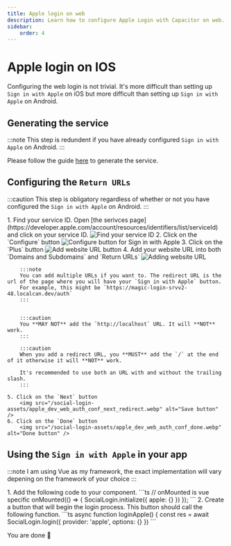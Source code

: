 ```yaml
---
title: Apple login on web
description: Learn how to configure Apple Login with Capacitor on web.
sidebar:
    order: 4
---
```


# Apple login on IOS

Configuring the web login is not trivial. It's more difficult than setting up `Sign in with Apple` on iOS but more difficult than setting up `Sign in with Apple` on Android.

## Generating the service

:::note
This step is redundent if you have already configured `Sign in with Apple` on Android.
:::

Please follow the guide [here](/docs/plugins/social-login/apple/android/#creating-the-service-id) to generate the service.

## Configuring the `Return URLs`

   :::caution
   This step is obligatory regardless of whether or not you have configured the `Sign in with Apple` on Android.
   :::

<Steps>
    1. Find your service ID. Open [the serivces page](https://developer.apple.com/account/resources/identifiers/list/serviceId) and click on your service ID.
        <img src="/social-login-assets/apple_dev_open_service.webp" alt="Find your service ID" />
    2. Click on the `Configure` button
        <img src="/social-login-assets/apple_dev_conf_serv_sign_with_apple.png" alt="Configure button for Sign in with Apple" />
    3. Click on the `Plus` button
        <img src="/social-login-assets/apple_dev_add_website_url.webp" alt="Add website URL button" />
    4. Add your website URL into both `Domains and Subdomains` and `Return URLs`
        <img src="/social-login-assets/apple_dev_web_auth_config_add_redirect.webp" alt="Adding website URL" />
        

        :::note
        You can add multiple URLs if you want to. The redirect URL is the url of the page where you will have your `Sign in with Apple` button.
        For example, this might be `https://magic-login-srvv2-48.localcan.dev/auth`
        :::


        :::caution
        You **MAY NOT** add the `http://localhost` URL. It will **NOT** work.
        :::

        :::caution
        When you add a redirect URL, you **MUST** add the `/` at the end of it otherwise it will **NOT** work.
        
        It's recommended to use both an URL with and without the trailing slash.
        :::

    5. Click on the `Next` button
        <img src="/social-login-assets/apple_dev_web_auth_conf_next_redirect.webp" alt="Save button" />
    6. Click on the `Done` button
        <img src="/social-login-assets/apple_dev_web_auth_conf_done.webp" alt="Done button" />
</Steps>

## Using the `Sign in with Apple` in your app

:::note
I am using Vue as my framework, the exact implementation will vary depening on the framework of your choice
:::

<Steps>
    1. Add the following code to your component.
        ```ts
            //  onMounted is vue specific
            onMounted(() => {
            SocialLogin.initialize({
                apple: {}
            })
            });
        ```
    2. Create a button that will begin the login process.
        This button should call the following function.
        ```ts
            async function loginApple() {
                const res = await SocialLogin.login({
                    provider: 'apple',
                    options: {}
                })
        ```
</Steps>

You are done 🚀
